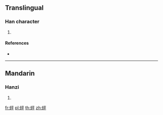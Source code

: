 {{character info/new}}
==Translingual==

===Han character===
{{Han char|rn=142|rad=虫|as=05|sn=11|four=|canj=LIMFJ}}

# {{defn|Han|sort=虫05}}

====References====
* {{Han ref|kx=1079.180|dkj=32921|dj=1548.030|hdz=42842.100|uh=86B2|ud=34482}}

----

==Mandarin==

===Hanzi===
{{cmn-hanzi|pin=[[píng]] ([[ping2]])|wg=p'ing<sup>2</sup>}}

# {{defn|lang=cmn|sort=虫05}}

[[fr:蚲]]
[[pl:蚲]]
[[th:蚲]]
[[zh:蚲]]